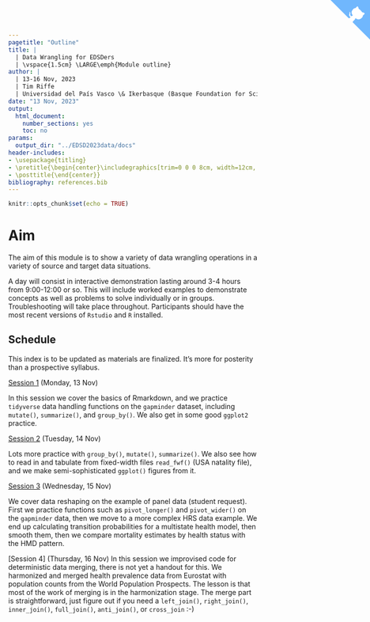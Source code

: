 ```yaml
---
pagetitle: "Outline"
title: | 
  | Data Wrangling for EDSDers
  | \vspace{1.5cm} \LARGE\emph{Module outline}
author: |
  | 13-16 Nov, 2023
  | Tim Riffe
  | Universidad del País Vasco \& Ikerbasque (Basque Foundation for Science)
date: "13 Nov, 2023"
output:
  html_document:
    number_sections: yes
    toc: no
params:
  output_dir: "../EDSD2023data/docs"
header-includes:
- \usepackage{titling}
- \pretitle{\begin{center}\includegraphics[trim=0 0 0 8cm, width=12cm, ]{assets/opik_upv_ikerbasque_logo_strip.pdf}\\[\bigskipamount]}
- \posttitle{\end{center}}
bibliography: references.bib
---
```

<a href="https://github.com/timriffe/EDSD2023data" class="github-corner" aria-label="View source on GitHub"><svg width="80" height="80" viewBox="0 0 250 250" style="fill:#70B7FD; color:#fff; position: absolute; top: 0; border: 0; right: 0;" aria-hidden="true"><path d="M0,0 L115,115 L130,115 L142,142 L250,250 L250,0 Z"></path><path d="M128.3,109.0 C113.8,99.7 119.0,89.6 119.0,89.6 C122.0,82.7 120.5,78.6 120.5,78.6 C119.2,72.0 123.4,76.3 123.4,76.3 C127.3,80.9 125.5,87.3 125.5,87.3 C122.9,97.6 130.6,101.9 134.4,103.2" fill="currentColor" style="transform-origin: 130px 106px;" class="octo-arm"></path><path d="M115.0,115.0 C114.9,115.1 118.7,116.5 119.8,115.4 L133.7,101.6 C136.9,99.2 139.9,98.4 142.2,98.6 C133.8,88.0 127.5,74.4 143.8,58.0 C148.5,53.4 154.0,51.2 159.7,51.0 C160.3,49.4 163.2,43.6 171.4,40.1 C171.4,40.1 176.1,42.5 178.8,56.2 C183.1,58.6 187.2,61.8 190.9,65.4 C194.5,69.0 197.7,73.2 200.1,77.6 C213.8,80.2 216.3,84.9 216.3,84.9 C212.7,93.1 206.9,96.0 205.4,96.6 C205.1,102.4 203.0,107.8 198.3,112.5 C181.9,128.9 168.3,122.5 157.7,114.1 C157.9,116.9 156.7,120.9 152.7,124.9 L141.0,136.5 C139.8,137.7 141.6,141.9 141.8,141.8 Z" fill="currentColor" class="octo-body"></path></svg></a><style>.github-corner:hover .octo-arm{animation:octocat-wave 560ms ease-in-out}@keyframes octocat-wave{0%,100%{transform:rotate(0)}20%,60%{transform:rotate(-25deg)}40%,80%{transform:rotate(10deg)}}@media (max-width:500px){.github-corner:hover .octo-arm{animation:none}.github-corner .octo-arm{animation:octocat-wave 560ms ease-in-out}}</style>



```r
knitr::opts_chunk$set(echo = TRUE)
```

# Aim
The aim of this module is to show a variety of data wrangling operations in a variety of source and target data situations. 

A day will consist in interactive demonstration lasting around 3-4 hours from 9:00-12:00 or so. This will include worked examples to demonstrate concepts as well as problems to solve individually or in groups. Troubleshooting will take place throughout. Participants should have the most recent versions of `Rstudio` and `R` installed.

## Schedule 

This index is to be updated as materials are finalized. It's more for posterity than a prospective syllabus.

[Session 1](Session1) (Monday, 13 Nov)

In this session we cover the basics of Rmarkdown, and we practice `tidyverse` data handling functions on the `gapminder` dataset, including `mutate()`, `summarize()`, and `group_by()`. We also get in some good `ggplot2` practice.

[Session 2](Session2) (Tuesday, 14 Nov)

Lots more practice with `group_by()`, `mutate()`, `summarize()`. We also see how to read in and tabulate from fixed-width files `read_fwf()` (USA natality file), and we make semi-sophisticated `ggplot()` figures from it. 

[Session 3](Session3) (Wednesday, 15 Nov)

We cover data reshaping on the example of panel data (student request). First we practice functions such as `pivot_longer()` and `pivot_wider()` on the `gapminder` data, then we move to a more complex HRS data example. We end up calculating transition probabilities for a multistate health model, then smooth them, then we compare mortality estimates by health status with the HMD pattern.

[Session 4] (Thursday, 16 Nov)
In this session we improvised code for deterministic data merging, there is not yet a handout for this. We harmonized and merged health prevalence data from Eurostat with population counts from the World Population Prospects. The lesson is that most of the work of merging is in the harmonization stage. The merge part is straightforward, just figure out if you need a `left_join()`, `right_join()`, `inner_join()`, `full_join()`, `anti_join()`, or `cross_join` :-)


